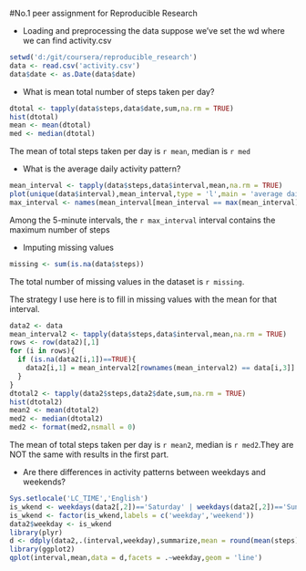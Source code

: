 #No.1 peer assignment for Reproducible Research

- Loading and preprocessing the data
suppose we've set the wd where we can find activity.csv
```r
setwd('d:/git/coursera/reproducible_research')
data <- read.csv('activity.csv')
data$date <- as.Date(data$date)
```

- What is mean total number of steps taken per day?
```r
dtotal <- tapply(data$steps,data$date,sum,na.rm = TRUE)
hist(dtotal)
mean <- mean(dtotal)
med <- median(dtotal)
```
The mean of total steps taken per day is `r mean`, median is `r med`

- What is the average daily activity pattern?
```r
mean_interval <- tapply(data$steps,data$interval,mean,na.rm = TRUE)
plot(unique(data$interval),mean_interval,type = 'l',main = 'average daily activity pattern',xlab = 'interval(minutes)',ylab = 'average steps')
max_interval <- names(mean_interval[mean_interval == max(mean_interval)])
```
Among the 5-minute intervals, the `r max_interval` interval contains the maximum number of steps

- Imputing missing values
```r
missing <- sum(is.na(data$steps))
```
The total number of missing values in the dataset is `r missing`.

The strategy I use here is to fill in missing values with the mean for that interval.
```r
data2 <- data
mean_interval2 <- tapply(data$steps,data$interval,mean,na.rm = TRUE)
rows <- row(data2)[,1]
for (i in rows){
  if (is.na(data2[i,1])==TRUE){
    data2[i,1] = mean_interval2[rownames(mean_interval2) == data[i,3]]
  }
}
dtotal2 <- tapply(data2$steps,data2$date,sum,na.rm = TRUE)
hist(dtotal2)
mean2 <- mean(dtotal2)
med2 <- median(dtotal2)
med2 <- format(med2,nsmall = 0)
```
The mean of total steps taken per day is `r mean2`, median is `r med2`.They are NOT the same with results in the first part.

- Are there differences in activity patterns between weekdays and weekends?
```r
Sys.setlocale('LC_TIME','English')
is_wkend <- weekdays(data2[,2])=='Saturday' | weekdays(data2[,2])=='Sunday'
is_wkend <- factor(is_wkend,labels = c('weekday','weekend'))
data2$weekday <- is_wkend
library(plyr)
d <- ddply(data2,.(interval,weekday),summarize,mean = round(mean(steps),2))
library(ggplot2)
qplot(interval,mean,data = d,facets = .~weekday,geom = 'line')
```
